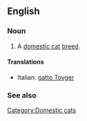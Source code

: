 ==English==

===Noun===
{{en-noun|sg=[[Toyger]]}}

# A [[domestic cat]] [[breed]].

====Translations====
{{top}}
*Italian: [[gatto Toyger]]
{{mid}}

{{bottom}}

===See also===
{{Wikipedia|Toyger}}
{{commonscat|Toyger cats}}

[[Category:Domestic cats]]